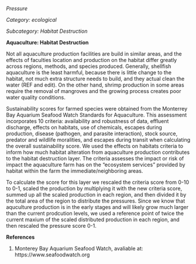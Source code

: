 *Pressure*

*Category: ecological*

*Subcategory: Habitat Destruction*

**Aquaculture: Habitat Destruction**

Not all aquaculture production facilities are build in similar areas, and the effects of faculties location and production on the habitat differ greatly across regions, methods, and species produced. Generally, shellfish aquaculture is the least harmful, because there is little change to the habitat, not much extra structure needs to build, and they actual clean the water (REF and edit). On the other hand, shrimp production in some areas require the removal of mangroves and the growing process creates poor water quality conditions.

Sustainability scores for farmed species were obtained from the Monterrey Bay Aquarium Seafood Watch Standards for Aquaculture. This assessment incorporates 10 criteria: availability and robustness of data, effluent discharge, effects on habitats, use of chemicals, escapes during production, disease (pathogen, and parasite interaction), stock source, predator and wildlife moralities, and escapes during transit when calculating the overall sustainability score. We used the effects on habitats criteria to inform how much habitat alteration from aquaculture production contributes to the habitat destruction layer. The criteria assesses the impact or risk of impact the aquaculture farm has on the "ecosystem services" provided by habitat within the farm the immediate/neighboring areas.

To calculate the score for this layer we rescaled the criteria score from 0-10 to 0-1, scaled the production by multiplying it with the new criteria score, summed up all the scaled production in each region, and then divided it by the total area of the region to distribute the pressures. Since we know that aquculture production is in the early stages and will likely grow much larger than the current prodcution levels, we used a reference point of twice the current maxium of the scaled distributed production in each region, and then rescaled the pressure score 0-1.

**References**

1. Monterey Bay Aquarium Seafood Watch, avaliable at: https://www.seafoodwatch.org




